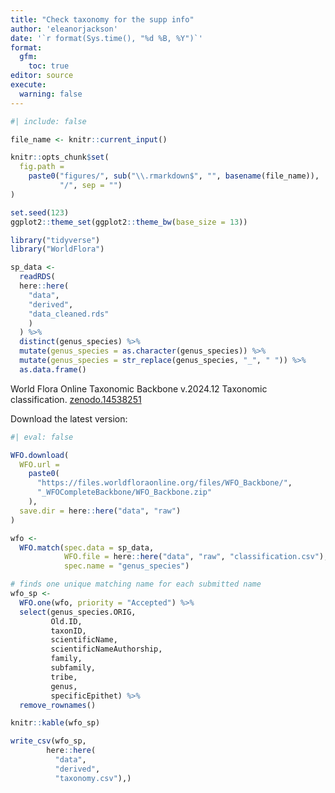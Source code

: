 ```yaml
---
title: "Check taxonomy for the supp info"
author: 'eleanorjackson'
date: '`r format(Sys.time(), "%d %B, %Y")`' 
format: 
  gfm:
    toc: true
editor: source
execute:
  warning: false
---
```


```r
#| include: false

file_name <- knitr::current_input()

knitr::opts_chunk$set(
  fig.path =
    paste0("figures/", sub("\\.rmarkdown$", "", basename(file_name)), 
           "/", sep = "")
)

set.seed(123)
ggplot2::theme_set(ggplot2::theme_bw(base_size = 13))
```

```r
library("tidyverse")
library("WorldFlora") 
```

```r
sp_data <- 
  readRDS(
  here::here(
    "data",
    "derived",
    "data_cleaned.rds"
    )
  ) %>% 
  distinct(genus_species) %>% 
  mutate(genus_species = as.character(genus_species)) %>% 
  mutate(genus_species = str_replace(genus_species, "_", " ")) %>% 
  as.data.frame()
```

World Flora Online Taxonomic Backbone	v.2024.12 Taxonomic classification.	[zenodo.14538251](https://doi.org/10.5281/zenodo.14538251)

Download the latest version:

```r
#| eval: false

WFO.download(
  WFO.url =
    paste0(
      "https://files.worldfloraonline.org/files/WFO_Backbone/",
      "_WFOCompleteBackbone/WFO_Backbone.zip"
    ),
  save.dir = here::here("data", "raw")
)
```

```r
wfo <- 
  WFO.match(spec.data = sp_data,
            WFO.file = here::here("data", "raw", "classification.csv"),
            spec.name = "genus_species")
```

```r
# finds one unique matching name for each submitted name
wfo_sp <- 
  WFO.one(wfo, priority = "Accepted") %>% 
  select(genus_species.ORIG,
         Old.ID,
         taxonID,
         scientificName,
         scientificNameAuthorship,
         family,
         subfamily,
         tribe,
         genus,
         specificEpithet) %>% 
  remove_rownames()
```

```r
knitr::kable(wfo_sp)
```

```r
write_csv(wfo_sp,
        here::here(
          "data",
          "derived",
          "taxonomy.csv"),)
```

